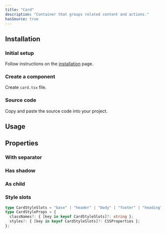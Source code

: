 ```yaml
---
title: "Card"
description: "Container that groups related content and actions."
hasSource: true
---
```


## Installation

<Steps>

### Initial setup

Follow instructions on the [installation](/docs/overview/installation) page.

### Create a component

Create `card.tsx` file.

### Source code

Copy and paste the source code into your project.

</Steps>

## Usage

<ComponentPreview slug="card/usage" />

## Properties

### With separator

<ComponentPreview slug="card/withSeparator" />

### Has shadow

<ComponentPreview slug="card/hasShadow" />

### As child

<ComponentPreview slug="card/asChild" />

### Style slots

```ts
type CardStyleSlots = "base" | "header" | "body" | "footer" | "heading" | "buttons";
type CardStyleProps = {
  classNames?: { [key in keyof CardStyleSlots]?: string };
  styles?: { [key in keyof CardStyleSlots]?: CSSProperties };
};
```
